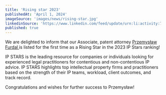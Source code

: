 ```yaml
---
title: 'Rising star 2023'
publishedAt: 'April 1, 2024'
imageSource: 'images/news/rising-star.jpg'
linkedinSource: 'https://www.linkedin.com/feed/update/urn:li:activity:7115994991352557568/'
published: true
---
```



We are delighted to inform that our Associate, patent attorney [Przemysław Furdal ](https://sdp.legal/team/przemyslaw-furdal)is listed for the first time as a Rising Star in the 2023 IP Stars ranking!

IP STARS is the leading resource for companies or individuals looking for experienced legal practitioners for contentious and non-contentious IP advice. IP STARS highlights top intellectual property firms and practitioners based on the strength of their IP teams, workload, client outcomes, and track record.

Congratulations and wishes for further success to Przemysław!